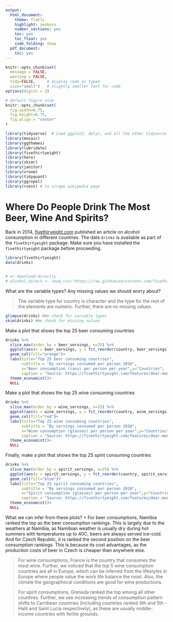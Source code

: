 ```yaml
---
output:
  html_document:
    theme: flatly
    highlight: zenburn
    number_sections: yes
    toc: yes
    toc_float: yes
    code_folding: show
  pdf_document:
    toc: yes
---
```



```r
knitr::opts_chunk$set(
  message = FALSE, 
  warning = FALSE, 
  tidy=FALSE,     # display code as typed
  size="small")   # slightly smaller font for code
options(digits = 3)

# default figure size
knitr::opts_chunk$set(
  fig.width=6.75, 
  fig.height=6.75,
  fig.align = "center"
)
```


```r
library(tidyverse)  # Load ggplot2, dplyr, and all the other tidyverse packages
library(mosaic)
library(ggthemes)
library(lubridate)
library(fivethirtyeight)
library(here)
library(skimr)
library(janitor)
library(vroom)
library(tidyquant)
library(ggrepel)
library(rvest) # to scrape wikipedia page
```



# Where Do People Drink The Most Beer, Wine And Spirits?

Back in 2014, [fivethiryeight.com](https://fivethirtyeight.com/features/dear-mona-followup-where-do-people-drink-the-most-beer-wine-and-spirits/) published an article on alcohol consumption in different countries. The data `drinks` is available as part of the `fivethirtyeight` package. Make sure you have installed the `fivethirtyeight` package before proceeding.


```r
library(fivethirtyeight)
data(drinks)


# or download directly
# alcohol_direct <- read_csv("https://raw.githubusercontent.com/fivethirtyeight/data/master/alcohol-consumption/drinks.csv")

```


What are the variable types? Any missing values we should worry about? 

> The variable type for country is character and the type for the rest of the elements are numeric. Further, there are no missing values.

```r
glimpse(drinks) #We check for variable types
skim(drinks) #We check for missing values

```


Make a plot that shows the top 25 beer consuming countries

```r
drinks %>%
  slice_max(order_by = beer_servings, n=25) %>% 
  ggplot(aes(x = beer_servings, y = fct_reorder(country, beer_servings))) +
  geom_col(fill="orange")+
  labs(title="Top 25 beer consuming countries",
       subtitle = "By servings consumed per person 2010",
       x="Beer consumption (cans) per person per year",y="Countries",
       caption = "Source: https://fivethirtyeight.com/features/dear-mona-followup-where-do-people-drink-the-most-beer-wine-and-spirits/")+
  theme_economist()+
  NULL
```

Make a plot that shows the top 25 wine consuming countries

```r


drinks %>%
  slice_max(order_by = wine_servings, n=25) %>% 
  ggplot(aes(x = wine_servings, y = fct_reorder(country, wine_servings))) +
  geom_col(fill="red")+
  labs(title="Top 25 wine consuming countries", 
       subtitle = "By servings consumed per person 2010",
       x="Wine consumption (glasses) per person per year",y="Countries",
       caption = "Source: https://fivethirtyeight.com/features/dear-mona-followup-where-do-people-drink-the-most-beer-wine-and-spirits/")+
  theme_economist()+
  NULL


```

Finally, make a plot that shows the top 25 spirit consuming countries
```r
drinks %>%
  slice_max(order_by = spirit_servings, n=25) %>% 
  ggplot(aes(x = spirit_servings, y = fct_reorder(country, spirit_servings))) +
  geom_col(fill="blue")+
  labs(title="Top 25 spirit consuming countries", 
       subtitle = "By servings consumed per person 2010",
       x="Spirit consumption (glasses) per person per year",y="Countries",
       caption = "Source: https://fivethirtyeight.com/features/dear-mona-followup-where-do-people-drink-the-most-beer-wine-and-spirits/")+
  theme_economist()+
  NULL


```

What we can infer from these plots? 
> For beer consumptions, Namibia ranked the top as the beer consumption rankings. This is largely due to the weathers at Namibia, as Namibian weather is usually dry during hot summers with temperatures up to 40C, beers are always served ice-cold. And for Czech Republic, it is ranked the second position on the beer consumption rankings. This is because its cost advantages, as the production costs of beer in Czech is cheaper than anywhere else.

> For wine consumptions, France is the country that consumes the most wine. Further, we noticed that the top 5 wine consumption countries are all in Europe, which can be inferred from the lifestyles in Europe where people value the work life balance the most. Also, the climate the geographocal conditions are good for wine productions. 

> For spirit consumptions, Grenada ranked the top among all other countires. Further, we see increasing trends of consumption pattern shifts to Carribean countries (including countries ranked 4th and 5th - Haiti and Saint Lucia respectively), as these are usually middle-income countries with fertile grounds. 

